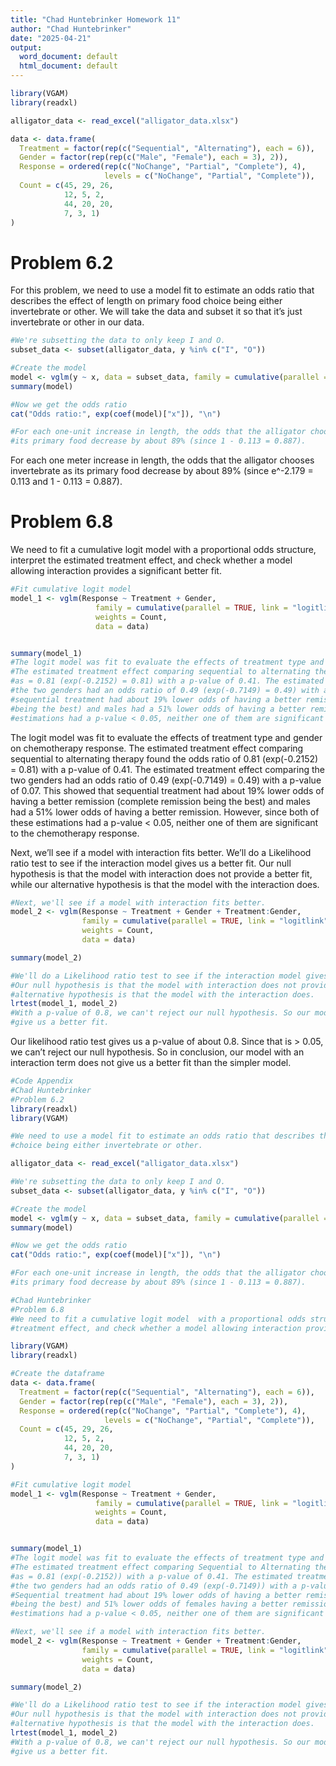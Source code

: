 ```yaml
---
title: "Chad Huntebrinker Homework 11"
author: "Chad Huntebrinker"
date: "2025-04-21"
output:
  word_document: default
  html_document: default
---
```


```r
library(VGAM)
library(readxl)

alligator_data <- read_excel("alligator_data.xlsx")

data <- data.frame(
  Treatment = factor(rep(c("Sequential", "Alternating"), each = 6)),
  Gender = factor(rep(rep(c("Male", "Female"), each = 3), 2)),
  Response = ordered(rep(c("NoChange", "Partial", "Complete"), 4),
                     levels = c("NoChange", "Partial", "Complete")),
  Count = c(45, 29, 26,
            12, 5, 2,
            44, 20, 20,
            7, 3, 1)
)
```


# Problem 6.2
For this problem, we need to use a model fit to estimate an odds ratio that describes the effect of length on primary food choice being either invertebrate or other. We will take the data and subset it so that it's just invertebrate or other in our data.
```r
#We're subsetting the data to only keep I and O.
subset_data <- subset(alligator_data, y %in% c("I", "O"))

#Create the model
model <- vglm(y ~ x, data = subset_data, family = cumulative(parallel = TRUE, link = "logitlink"))
summary(model)

#Now we get the odds ratio
cat("Odds ratio:", exp(coef(model)["x"]), "\n")

#For each one-unit increase in length, the odds that the alligator chooses Invertebrate (vs Other) as
#its primary food decrease by about 89% (since 1 - 0.113 = 0.887).
```


For each one meter increase in length, the odds that the alligator chooses invertebrate as its primary food decrease by about 89% (since e^-2.179 = 0.113 and 1 - 0.113 = 0.887).

# Problem 6.8
We need to fit a cumulative logit model  with a proportional odds structure, interpret the estimated treatment effect, and check whether a model allowing interaction provides a significant better fit.
```r
#Fit cumulative logit model
model_1 <- vglm(Response ~ Treatment + Gender,
                   family = cumulative(parallel = TRUE, link = "logitlink"),
                   weights = Count,
                   data = data)


summary(model_1)
#The logit model was fit to evaluate the effects of treatment type and gender on chemotherapy response.
#The estimated treatment effect comparing sequential to alternating therapy found the odds ratio
#as = 0.81 (exp(-0.2152) = 0.81) with a p-value of 0.41. The estimated treatment effect comparing
#the two genders had an odds ratio of 0.49 (exp(-0.7149) = 0.49) with a p-value of 0.07. This showed that
#sequential treatment had about 19% lower odds of having a better remission (complete remission
#being the best) and males had a 51% lower odds of having a better remission. However, since both of these
#estimations had a p-value < 0.05, neither one of them are significant to the response.
```
The logit model was fit to evaluate the effects of treatment type and gender on chemotherapy response. The estimated treatment effect comparing sequential to alternating therapy found the odds ratio of 0.81 (exp(-0.2152) = 0.81) with a p-value of 0.41. The estimated treatment effect comparing the two genders had an odds ratio of 0.49 (exp(-0.7149) = 0.49) with a p-value of 0.07. This showed that sequential treatment had about 19% lower odds of having a better remission (complete remission being the best) and males had a 51% lower odds of having a better remission. However, since both of these estimations had a p-value < 0.05, neither one of them are significant to the chemotherapy response.

Next, we'll see if a model with interaction fits better.
We'll do a Likelihood ratio test to see if the interaction model gives us a better fit. Our null hypothesis is that the model with interaction does not provide a better fit, while our alternative hypothesis is that the model with the interaction does.
```r
#Next, we'll see if a model with interaction fits better.
model_2 <- vglm(Response ~ Treatment + Gender + Treatment:Gender,
                family = cumulative(parallel = TRUE, link = "logitlink"),
                weights = Count,
                data = data)

summary(model_2)

#We'll do a Likelihood ratio test to see if the interaction model gives us a better fit.
#Our null hypothesis is that the model with interaction does not provide a better fit, while our
#alternative hypothesis is that the model with the interaction does.
lrtest(model_1, model_2)
#With a p-value of 0.8, we can't reject our null hypothesis. So our model with an interaction term does not
#give us a better fit.
```
Our likelihood ratio test gives us a p-value of about 0.8. Since that is > 0.05, we can't reject our null hypothesis. So in conclusion, our model with an interaction term does not give us a better fit than the simpler model.

```r
#Code Appendix
#Chad Huntebrinker
#Problem 6.2
library(readxl)
library(VGAM)

#We need to use a model fit to estimate an odds ratio that describes the effect of length on primary food
#choice being either invertebrate or other.

alligator_data <- read_excel("alligator_data.xlsx")

#We're subsetting the data to only keep I and O.
subset_data <- subset(alligator_data, y %in% c("I", "O"))

#Create the model
model <- vglm(y ~ x, data = subset_data, family = cumulative(parallel = TRUE, link = "logitlink"))
summary(model)

#Now we get the odds ratio
cat("Odds ratio:", exp(coef(model)["x"]), "\n")

#For each one-unit increase in length, the odds that the alligator chooses Invertebrate (vs Other) as
#its primary food decrease by about 89% (since 1 - 0.113 = 0.887).

#Chad Huntebrinker
#Problem 6.8
#We need to fit a cumulative logit model  with a proportional odds structure, interpret the estimated
#treatment effect, and check whether a model allowing interaction provides a significant better fit.

library(VGAM)
library(readxl)

#Create the dataframe
data <- data.frame(
  Treatment = factor(rep(c("Sequential", "Alternating"), each = 6)),
  Gender = factor(rep(rep(c("Male", "Female"), each = 3), 2)),
  Response = ordered(rep(c("NoChange", "Partial", "Complete"), 4),
                     levels = c("NoChange", "Partial", "Complete")),
  Count = c(45, 29, 26,
            12, 5, 2,
            44, 20, 20,
            7, 3, 1)
)

#Fit cumulative logit model
model_1 <- vglm(Response ~ Treatment + Gender,
                   family = cumulative(parallel = TRUE, link = "logitlink"),
                   weights = Count,
                   data = data)


summary(model_1)
#The logit model was fit to evaluate the effects of treatment type and gender on chemotherapy response.
#The estimated treatment effect comparing Sequential to Alternating therapy found the odds ratio
#as = 0.81 (exp(-0.2152)) with a p-value of 0.41. The estimated treatment effect comparing
#the two genders had an odds ratio of 0.49 (exp(-0.7149)) with a p-value of 0.07. This showed that
#Sequential treatment had about 19% lower odds of having a better remission (complete remission
#being the best) and 51% lower odds of females having a better remission. However, since both of these
#estimations had a p-value < 0.05, neither one of them are significant to the response.

#Next, we'll see if a model with interaction fits better.
model_2 <- vglm(Response ~ Treatment + Gender + Treatment:Gender,
                family = cumulative(parallel = TRUE, link = "logitlink"),
                weights = Count,
                data = data)

summary(model_2)

#We'll do a Likelihood ratio test to see if the interaction model gives us a better fit.
#Our null hypothesis is that the model with interaction does not provide a better fit, while our
#alternative hypothesis is that the model with the interaction does.
lrtest(model_1, model_2)
#With a p-value of 0.8, we can't reject our null hypothesis. So our model with an interaction term does not
#give us a better fit.
```

